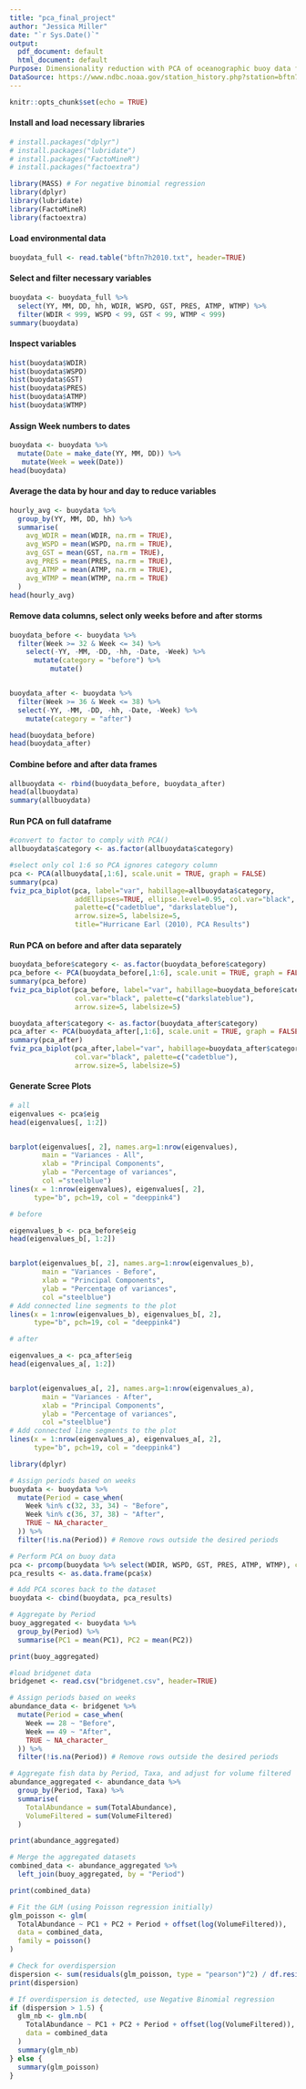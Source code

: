 ```yaml
---
title: "pca_final_project"
author: "Jessica Miller"
date: "`r Sys.Date()`"
output:
  pdf_document: default
  html_document: default
Purpose: Dimensionality reduction with PCA of oceanographic buoy data for use in GLMs.
DataSource: https://www.ndbc.noaa.gov/station_history.php?station=bftn7
---
```


```r
knitr::opts_chunk$set(echo = TRUE)
```

#### Install and load necessary libraries

```r
# install.packages("dplyr")
# install.packages("lubridate")
# install.packages("FactoMineR")
# install.packages("factoextra")

library(MASS) # For negative binomial regression
library(dplyr)
library(lubridate)
library(FactoMineR)
library(factoextra)

```

#### Load environmental data

```r
buoydata_full <- read.table("bftn7h2010.txt", header=TRUE)

```

#### Select and filter necessary variables
```r
buoydata <- buoydata_full %>%
  select(YY, MM, DD, hh, WDIR, WSPD, GST, PRES, ATMP, WTMP) %>%
  filter(WDIR < 999, WSPD < 99, GST < 99, WTMP < 999)
summary(buoydata)
```

#### Inspect variables
```r
hist(buoydata$WDIR)
hist(buoydata$WSPD)
hist(buoydata$GST)
hist(buoydata$PRES)
hist(buoydata$ATMP)
hist(buoydata$WTMP)
```

#### Assign Week numbers to dates
```r
buoydata <- buoydata %>%
  mutate(Date = make_date(YY, MM, DD)) %>%
   mutate(Week = week(Date))
head(buoydata)
```

#### Average the data by hour and day to reduce variables
```r
hourly_avg <- buoydata %>%
  group_by(YY, MM, DD, hh) %>%
  summarise(
    avg_WDIR = mean(WDIR, na.rm = TRUE),
    avg_WSPD = mean(WSPD, na.rm = TRUE),
    avg_GST = mean(GST, na.rm = TRUE),
    avg_PRES = mean(PRES, na.rm = TRUE),
    avg_ATMP = mean(ATMP, na.rm = TRUE),
    avg_WTMP = mean(WTMP, na.rm = TRUE)
  )
head(hourly_avg)
```

#### Remove data columns, select only weeks before and after storms
```r
buoydata_before <- buoydata %>%
  filter(Week >= 32 & Week <= 34) %>%
    select(-YY, -MM, -DD, -hh, -Date, -Week) %>%
      mutate(category = "before") %>%
          mutate()


buoydata_after <- buoydata %>%
  filter(Week >= 36 & Week <= 38) %>%
  select(-YY, -MM, -DD, -hh, -Date, -Week) %>%
    mutate(category = "after")

head(buoydata_before)
head(buoydata_after)
```

#### Combine before and after data frames
```r
allbuoydata <- rbind(buoydata_before, buoydata_after)
head(allbuoydata)
summary(allbuoydata)
```

#### Run PCA on full dataframe
```r
#convert to factor to comply with PCA()
allbuoydata$category <- as.factor(allbuoydata$category)

#select only col 1:6 so PCA ignores category column
pca <- PCA(allbuoydata[,1:6], scale.unit = TRUE, graph = FALSE)
summary(pca)
fviz_pca_biplot(pca, label="var", habillage=allbuoydata$category,
                addEllipses=TRUE, ellipse.level=0.95, col.var="black", 
                palette=c("cadetblue", "darkslateblue"), 
                arrow.size=5, labelsize=5,
                title="Hurricane Earl (2010), PCA Results")
```

#### Run PCA on before and after data separately
```r
buoydata_before$category <- as.factor(buoydata_before$category)
pca_before <- PCA(buoydata_before[,1:6], scale.unit = TRUE, graph = FALSE)
summary(pca_before)
fviz_pca_biplot(pca_before, label="var", habillage=buoydata_before$category, 
                col.var="black", palette=c("darkslateblue"),
                arrow.size=5, labelsize=5)

buoydata_after$category <- as.factor(buoydata_after$category)
pca_after <- PCA(buoydata_after[,1:6], scale.unit = TRUE, graph = FALSE)
summary(pca_after)
fviz_pca_biplot(pca_after,label="var", habillage=buoydata_after$category, 
                col.var="black", palette=c("cadetblue"),
                arrow.size=5, labelsize=5)
```

#### Generate Scree Plots
```r
# all
eigenvalues <- pca$eig
head(eigenvalues[, 1:2])


barplot(eigenvalues[, 2], names.arg=1:nrow(eigenvalues), 
        main = "Variances - All",
        xlab = "Principal Components",
        ylab = "Percentage of variances",
        col ="steelblue")
lines(x = 1:nrow(eigenvalues), eigenvalues[, 2], 
      type="b", pch=19, col = "deeppink4")

# before

eigenvalues_b <- pca_before$eig
head(eigenvalues_b[, 1:2])


barplot(eigenvalues_b[, 2], names.arg=1:nrow(eigenvalues_b), 
        main = "Variances - Before",
        xlab = "Principal Components",
        ylab = "Percentage of variances",
        col ="steelblue")
# Add connected line segments to the plot
lines(x = 1:nrow(eigenvalues_b), eigenvalues_b[, 2], 
      type="b", pch=19, col = "deeppink4")

# after

eigenvalues_a <- pca_after$eig
head(eigenvalues_a[, 1:2])


barplot(eigenvalues_a[, 2], names.arg=1:nrow(eigenvalues_a), 
        main = "Variances - After",
        xlab = "Principal Components",
        ylab = "Percentage of variances",
        col ="steelblue")
# Add connected line segments to the plot
lines(x = 1:nrow(eigenvalues_a), eigenvalues_a[, 2], 
      type="b", pch=19, col = "deeppink4")

```


```r
library(dplyr)

# Assign periods based on weeks
buoydata <- buoydata %>%
  mutate(Period = case_when(
    Week %in% c(32, 33, 34) ~ "Before",
    Week %in% c(36, 37, 38) ~ "After",
    TRUE ~ NA_character_
  )) %>%
  filter(!is.na(Period)) # Remove rows outside the desired periods

# Perform PCA on buoy data
pca <- prcomp(buoydata %>% select(WDIR, WSPD, GST, PRES, ATMP, WTMP), center = TRUE, scale. = TRUE)
pca_results <- as.data.frame(pca$x)

# Add PCA scores back to the dataset
buoydata <- cbind(buoydata, pca_results)

# Aggregate by Period
buoy_aggregated <- buoydata %>%
  group_by(Period) %>%
  summarise(PC1 = mean(PC1), PC2 = mean(PC2))

print(buoy_aggregated)

#load bridgenet data
bridgenet <- read.csv("bridgenet.csv", header=TRUE)

# Assign periods based on weeks
abundance_data <- bridgenet %>%
  mutate(Period = case_when(
    Week == 28 ~ "Before",
    Week == 49 ~ "After",
    TRUE ~ NA_character_
  )) %>%
  filter(!is.na(Period)) # Remove rows outside the desired periods

# Aggregate fish data by Period, Taxa, and adjust for volume filtered
abundance_aggregated <- abundance_data %>%
  group_by(Period, Taxa) %>%
  summarise(
    TotalAbundance = sum(TotalAbundance),
    VolumeFiltered = sum(VolumeFiltered)
  )

print(abundance_aggregated)

# Merge the aggregated datasets
combined_data <- abundance_aggregated %>%
  left_join(buoy_aggregated, by = "Period")

print(combined_data)


```

```r

# Fit the GLM (using Poisson regression initially)
glm_poisson <- glm(
  TotalAbundance ~ PC1 + PC2 + Period + offset(log(VolumeFiltered)),
  data = combined_data,
  family = poisson()
)

# Check for overdispersion
dispersion <- sum(residuals(glm_poisson, type = "pearson")^2) / df.residual(glm_poisson)
print(dispersion)

# If overdispersion is detected, use Negative Binomial regression
if (dispersion > 1.5) {
  glm_nb <- glm.nb(
    TotalAbundance ~ PC1 + PC2 + Period + offset(log(VolumeFiltered)),
    data = combined_data
  )
  summary(glm_nb)
} else {
  summary(glm_poisson)
}

```

